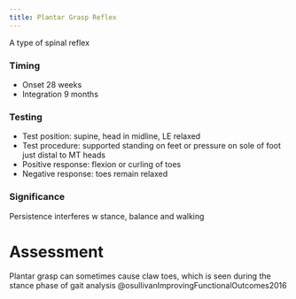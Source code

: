 ```yaml
---
title: Plantar Grasp Reflex
---
```



A type of spinal reflex


### Timing

- Onset 28 weeks
- Integration 9 months

### Testing

- Test position: supine, head in midline, LE relaxed
- Test procedure: supported standing on feet or pressure on sole of foot just distal to MT heads
- Positive response: flexion or curling of toes
- Negative response: toes remain relaxed

### Significance
Persistence interferes w stance, balance and walking




# Assessment

Plantar grasp can sometimes cause claw toes, which is seen during the stance phase of gait analysis @osullivanImprovingFunctionalOutcomes2016